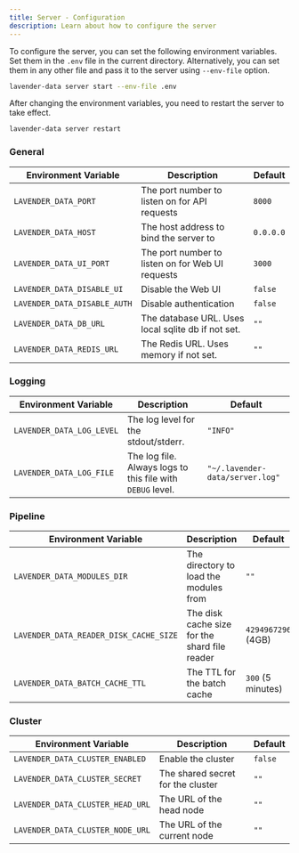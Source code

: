 ```yaml
---
title: Server - Configuration
description: Learn about how to configure the server
---
```


To configure the server, you can set the following environment variables.
Set them in the `.env` file in the current directory. 
Alternatively, you can set them in any other file and pass it to the server using `--env-file` option.

```bash
lavender-data server start --env-file .env
```

After changing the environment variables, you need to restart the server to take effect.

```bash
lavender-data server restart
```


### General

| Environment Variable | Description | Default |
|----------------------|-------------|---------|
| `LAVENDER_DATA_PORT` | The port number to listen on for API requests | `8000` |
| `LAVENDER_DATA_HOST` | The host address to bind the server to | `0.0.0.0` |
| `LAVENDER_DATA_UI_PORT` | The port number to listen on for Web UI requests | `3000` |
| `LAVENDER_DATA_DISABLE_UI` | Disable the Web UI | `false` |
| `LAVENDER_DATA_DISABLE_AUTH` | Disable authentication | `false` |
| `LAVENDER_DATA_DB_URL` | The database URL. Uses local sqlite db if not set. | `""` |
| `LAVENDER_DATA_REDIS_URL` | The Redis URL. Uses memory if not set. | `""` |

### Logging

| Environment Variable | Description | Default |
|----------------------|-------------|---------|
| `LAVENDER_DATA_LOG_LEVEL` | The log level for the stdout/stderr. | `"INFO"` |
| `LAVENDER_DATA_LOG_FILE` | The log file. Always logs to this file with `DEBUG` level. | `"~/.lavender-data/server.log"` |


### Pipeline

| Environment Variable | Description | Default |
|----------------------|-------------|---------|
| `LAVENDER_DATA_MODULES_DIR` | The directory to load the modules from | `""` |
| `LAVENDER_DATA_READER_DISK_CACHE_SIZE` | The disk cache size for the shard file reader | `4294967296` (4GB) |
| `LAVENDER_DATA_BATCH_CACHE_TTL` | The TTL for the batch cache | `300` (5 minutes) |

### Cluster

| Environment Variable | Description | Default |
|----------------------|-------------|---------|
| `LAVENDER_DATA_CLUSTER_ENABLED` | Enable the cluster | `false` |
| `LAVENDER_DATA_CLUSTER_SECRET` | The shared secret for the cluster | `""` |
| `LAVENDER_DATA_CLUSTER_HEAD_URL` | The URL of the head node | `""` |
| `LAVENDER_DATA_CLUSTER_NODE_URL` | The URL of the current node | `""` |

